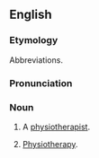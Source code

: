 {{see|physio-}}
==English==
===Etymology===
Abbreviations.

===Pronunciation===
{{IPA|/ˈfɪzɪəʊ/}}

===Noun===
{{en-noun}}

# {{colloquial}} A [[physiotherapist]].
# {{context|colloquial|uncountable}} [[physiotherapy|Physiotherapy]].
